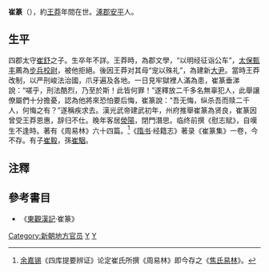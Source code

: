 '''崔篆'''（{{bd|？||？}}），約[[王莽|王莽]]年間在世。[[涿郡|涿郡]][[安平縣|安平]]人。

== 生平 ==
四郡太守[[崔舒|崔舒]]之子。生卒年不詳。王莽時，為郡文學，“以明经征诣公车”，[[太保|太保]][[甄丰|甄丰]]薦為[[步兵|步兵]][[校尉|校尉]]，被他拒絕。後因王莽对其母“宠以殊礼”，為建新[[大尹|大尹]]。當時王莽改制，以严刑峻法治國，爪牙遍及各地。一日見牢獄裡人滿為患，崔篆垂涕說：“嗟乎，刑法酷烈，乃至於斯！此皆何罪！”遂釋放二千多名無辜犯人，此舉讓僚屬們十分擔憂，認為他將來恐怕要后悔，崔篆說：“吾无悔，纵杀吾而赎二千人，何悔之有？”遂稱疾求去。漢光武帝建武初年，州府推舉崔篆為贤良，崔篆因曾受王莽恩惠，辞归不仕。晚年客居[[滎陽|滎陽]]，閉門潛思。临终前撰《慰志赋》，自嘆生不逢時。著有《周易林》六十四篇。<ref>[[余嘉锡|余嘉锡]]《四库提要辨证》论定崔氏所撰《周易林》即今存之《[[焦氏易林|焦氏易林]]》。</ref>《[[隋书|隋书]]·经籍志》著录《崔篆集》一卷，今不存。有子[[崔毅|崔毅]]，孫[[崔駰|崔駰]]。

==注釋==
{{reflist}}

== 參考書目 ==
* 《[[東觀漢記|東觀漢記]]·崔篆》

[[Category:新朝地方官员|Category:新朝地方官员]]
[[Category:博陵崔氏|Y]]
[[Category:崔姓|Y]]